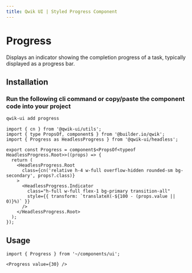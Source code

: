 ```yaml
---
title: Qwik UI | Styled Progress Component
---
```




<StatusBanner status={statusByComponent.styled.Progress} />

# Progress

Displays an indicator showing the completion progress of a task, typically displayed as a progress bar.

<ShowcaseHero />

## Installation

### Run the following cli command or copy/paste the component code into your project

```sh
qwik-ui add progress
```

```tsx
import { cn } from '@qwik-ui/utils';
import { type PropsOf, component$ } from '@builder.io/qwik';
import { Progress as HeadlessProgress } from '@qwik-ui/headless';

export const Progress = component$<PropsOf<typeof HeadlessProgress.Root>>((props) => {
  return (
    <HeadlessProgress.Root
      class={cn('relative h-4 w-full overflow-hidden rounded-sm bg-secondary', props?.class)}
    >
      <HeadlessProgress.Indicator
        class="h-full w-full flex-1 bg-primary transition-all"
        style={{ transform: `translateX(-${100 - (props.value || 0)}%)` }}
      />
    </HeadlessProgress.Root>
  );
});
```

## Usage

```tsx
import { Progress } from '~/components/ui';
```

```tsx
<Progress value={30} />
```
